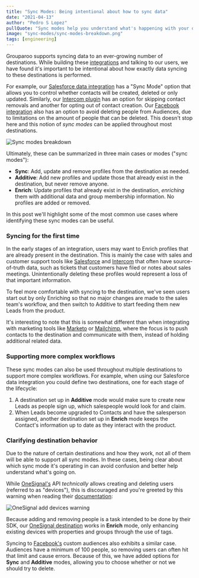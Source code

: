 ```yaml
---
title: "Sync Modes: Being intentional about how to sync data"
date: "2021-04-13"
author: "Pedro S Lopez"
pullQuote: "Sync modes help you understand what's happening with your data and enables more advanced workflows."
image: "sync-modes/sync-modes-breakdown.png"
tags: [engineering]
---
```


Grouparoo supports syncing data to an ever-growing number of destinations. While building these [integrations](/integrations) and talking to our users, we have found it's important to be intentional about how exactly data syncing to these destinations is performed.

For example, our [Salesforce data integration](/integrations/destinations/salesforce) has a "Sync Mode" option that allows you to control whether contacts will be created, deleted or only updated. Similarly, our [Intercom plugin](/integrations/destinations/intercom) has an option for skipping contact removals and another for opting out of contact creation. Our [Facebook integration](/integrations/destinations/facebook) also has an option to avoid deleting people from Audiences, due to limitations on the amount of people that can be deleted. This doesn't stop here and this notion of _sync modes_ can be applied throughout most destinations.

<Image
  centered
  alt="Sync modes breakdown"
  src="sync-modes/sync-modes-breakdown.png"
  width={2019}
  height={996}
/>

Ultimately, these can be summarized in three main cases or modes ("sync modes"):

- **Sync**: Add, update and remove profiles from the destination as needed.
- **Additive**: Add new profiles and update those that already exist in the destination, but never remove anyone.
- **Enrich**: Update profiles that already exist in the destination, _enriching_ them with additional data and group membership information. No profiles are added or removed.

In this post we'll highlight some of the most common use cases where identifying these sync modes can be useful.

### Syncing for the first time

In the early stages of an integration, users may want to Enrich profiles that are already present in the destination. This is mainly the case with sales and customer support tools like [Salesforce](https://salesforce.com/) and [Intercom](https://intercom.com/) that often have source-of-truth data, such as tickets that customers have filed or notes about sales meetings. Unintentionally deleting these profiles would represent a loss of that important information.

To feel more comfortable with syncing to the destination, we've seen users start out by only Enriching so that no major changes are made to the sales team's workflow, and then switch to Additive to start feeding them new Leads from the product.

It's interesting to note that this is somewhat different than when integrating with marketing tools like [Marketo](https://marketo.com/) or [Mailchimp](https://mailchimp.com/), where the focus is to push contacts to the destination and communicate with them, instead of holding additional related data.

### Supporting more complex workflows

These sync modes can also be used throughout multiple destinations to support more complex workflows. For example, when using our Salesforce data integration you could define two destinations, one for each stage of the lifecycle:

1. A destination set up in **Additive** mode would make sure to create new Leads as people sign up, which salespeople would look for and claim.
2. When Leads become upgraded to Contacts and have the salesperson assigned, another destination set up in **Enrich** mode keeps the Contact's information up to date as they interact with the product.

### Clarifying destination behavior

Due to the nature of certain destinations and how they work, not all of them will be able to support all sync modes. In these cases, being clear about which sync mode it's operating in can avoid confusion and better help understand what's going on.

While [OneSignal's](https://onesignal.com/) API _technically_ allows creating and deleting users (referred to as "devices"), this is discouraged and you're greeted by this warning when reading their [documentation](https://documentation.onesignal.com/reference/add-a-device):

<Image
  centered
  alt="OneSignal add devices warning"
  src="sync-modes/onesignal-warning.png"
  width={674}
  height={250}
/>

Because adding and removing people is a task intended to be done by their SDK, our [OneSignal destination](/integrations/destinations/onesignal) works in **Enrich** mode, only enhancing existing devices with properties and groups through the use of tags.

Syncing to [Facebook's](/integrations/destinations/facebook) custom audiences also exhibits a similar case. Audiences have a minimum of 100 people, so removing users can often hit that limit and cause errors. Because of this, we have added options for **Sync** and **Additive** modes, allowing you to choose whether or not we should try to delete.
